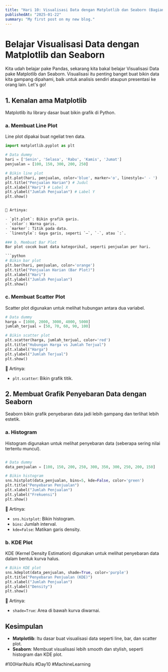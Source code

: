 ```yaml
---
title: "Hari 10: Visualisasi Data dengan Matplotlib dan Seaborn (Bagian 1)"
publishedAt: "2025-01-22"
summary: "My first post on my new blog."
---
```


# Belajar Visualisasi Data dengan Matplotlib dan Seaborn

Kita udah belajar pake Pandas, sekarang kita bakal belajar Visualisasi Data pake Matplotlib dan Seaborn. Visualisasi itu penting banget buat bikin data kita gampang dipahami, baik untuk analisis sendiri ataupun presentasi ke orang lain. Let's go!

## 1. Kenalan ama Matplotlib
Matplotlib itu library dasar buat bikin grafik di Python.

### a. Membuat Line Plot
Line plot dipakai buat ngeliat tren data.

```python
import matplotlib.pyplot as plt

# Data dummy
hari = ['Senin', 'Selasa', 'Rabu', 'Kamis', 'Jumat']
penjualan = [100, 150, 300, 200, 250]

# Bikin line plot
plt.plot(hari, penjualan, color='blue', marker='o', linestyle=' - ')
plt.title("Penjualan Harian") # Judul
plt.xlabel("Hari") # Label X
plt.ylabel("Jumlah Penjualan") # Label Y
plt.show()


📌 Artinya:

- `plt.plot`: Bikin grafik garis.
- `color`: Warna garis.
- `marker`: Titik pada data.
- `linestyle`: Gaya garis, seperti `—`, `-`, atau `:`.

### b. Membuat Bar Plot
Bar plot cocok buat data kategorikal, seperti penjualan per hari.

```python
# Bikin bar plot
plt.bar(hari, penjualan, color='orange')
plt.title("Penjualan Harian (Bar Plot)")
plt.xlabel("Hari")
plt.ylabel("Jumlah Penjualan")
plt.show()
```

### c. Membuat Scatter Plot
Scatter plot digunakan untuk melihat hubungan antara dua variabel.

```python
# Data dummy
harga = [1000, 2000, 3000, 4000, 5000]
jumlah_terjual = [50, 70, 60, 90, 100]

# Bikin scatter plot
plt.scatter(harga, jumlah_terjual, color='red')
plt.title("Hubungan Harga vs Jumlah Terjual")
plt.xlabel("Harga")
plt.ylabel("Jumlah Terjual")
plt.show()
```

📌 Artinya:

- `plt.scatter`: Bikin grafik titik.

## 2. Membuat Grafik Penyebaran Data dengan Seaborn
Seaborn bikin grafik penyebaran data jadi lebih gampang dan terlihat lebih estetik.

### a. Histogram
Histogram digunakan untuk melihat penyebaran data (seberapa sering nilai tertentu muncul).

```python

# Data dummy
data_penjualan = [100, 150, 200, 250, 300, 350, 300, 250, 200, 150]

# Bikin histogram
sns.histplot(data_penjualan, bins=5, kde=False, color='green')
plt.title("Penyebaran Penjualan")
plt.xlabel("Jumlah Penjualan")
plt.ylabel("Frekuensi")
plt.show()
```

📌 Artinya:

- `sns.histplot`: Bikin histogram.
- `bins`: Jumlah interval.
- `kde=False`: Matikan garis density.

### b. KDE Plot
KDE (Kernel Density Estimation) digunakan untuk melihat penyebaran data dalam bentuk kurva halus.

```python
# Bikin KDE plot
sns.kdeplot(data_penjualan, shade=True, color='purple')
plt.title("Penyebaran Penjualan (KDE)")
plt.xlabel("Jumlah Penjualan")
plt.ylabel("Density")
plt.show()
```

📌 Artinya:

- `shade=True`: Area di bawah kurva diwarnai.

## Kesimpulan
- **Matplotlib**: Itu dasar buat visualisasi data seperti line, bar, dan scatter plot.
- **Seaborn**: Membuat visualisasi lebih smooth dan stylish, seperti histogram dan KDE plot.

#100HariNulis #Day10 #MachineLearning
